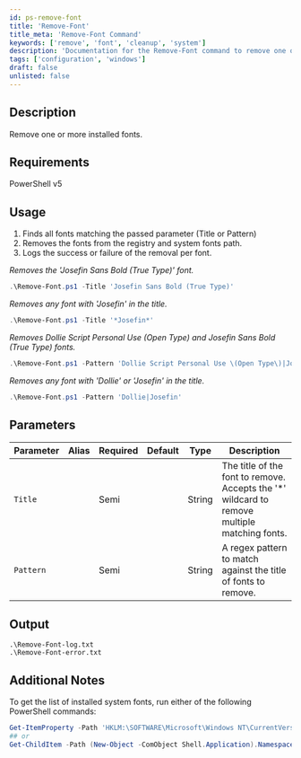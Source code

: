 ```yaml
---
id: ps-remove-font
title: 'Remove-Font'
title_meta: 'Remove-Font Command'
keywords: ['remove', 'font', 'cleanup', 'system']
description: 'Documentation for the Remove-Font command to remove one or more installed fonts from the system.'
tags: ['configuration', 'windows']
draft: false
unlisted: false
---
```

## Description
Remove one or more installed fonts.

## Requirements
PowerShell v5

## Usage
1. Finds all fonts matching the passed parameter (Title or Pattern)
2. Removes the fonts from the registry and system fonts path.
3. Logs the success or failure of the removal per font.


*Removes the 'Josefin Sans Bold (True Type)' font.*
```powershell
.\Remove-Font.ps1 -Title 'Josefin Sans Bold (True Type)'
```

*Removes any font with 'Josefin' in the title.*
```powershell
.\Remove-Font.ps1 -Title '*Josefin*'
```

*Removes Dollie Script Personal Use (Open Type) and Josefin Sans Bold (True Type) fonts.*
```powershell
.\Remove-Font.ps1 -Pattern 'Dollie Script Personal Use \(Open Type\)|Josefin Sans Bold \(True Type\)'
```

*Removes any font with 'Dollie' or 'Josefin' in the title.*
```powershell
.\Remove-Font.ps1 -Pattern 'Dollie|Josefin'
```

## Parameters
| Parameter | Alias | Required | Default | Type   | Description                                                                                  |
| --------- | ----- | -------- | ------- | ------ | -------------------------------------------------------------------------------------------- |
| `Title`   |       | Semi     |         | String | The title of the font to remove. Accepts the '*' wildcard to remove multiple matching fonts. |
| `Pattern` |       | Semi     |         | String | A regex pattern to match against the title of fonts to remove.                               |

## Output
    .\Remove-Font-log.txt
    .\Remove-Font-error.txt

## Additional Notes
To get the list of installed system fonts, run either of the following PowerShell commands:
```powershell
Get-ItemProperty -Path 'HKLM:\SOFTWARE\Microsoft\Windows NT\CurrentVersion\Fonts'
## or
Get-ChildItem -Path (New-Object -ComObject Shell.Application).Namespace(0x14).Self.Path
```









